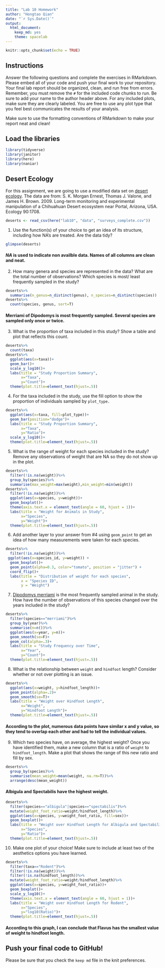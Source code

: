 ```yaml
---
title: "Lab 10 Homework"
author: "Hongtao Qian"
date: "`r Sys.Date()`"
output:
  html_document: 
    keep_md: yes
    theme: spacelab
---
```


```r
knitr::opts_chunk$set(echo = TRUE)
```

## Instructions
Answer the following questions and complete the exercises in RMarkdown. Please embed all of your code and push your final work to your repository. Your final lab report should be organized, clean, and run free from errors. Remember, you must remove the `#` for the included code chunks to run. Be sure to add your name to the author header above. For any included plots, make sure they are clearly labeled. You are free to use any plot type that you feel best communicates the results of your analysis.  

Make sure to use the formatting conventions of RMarkdown to make your report neat and clean!  

## Load the libraries
```r
library(tidyverse)
library(janitor)
library(here)
library(naniar)
``` 

## Desert Ecology
For this assignment, we are going to use a modified data set on [desert ecology](http://esapubs.org/archive/ecol/E090/118/). The data are from: S. K. Morgan Ernest, Thomas J. Valone, and James H. Brown. 2009. Long-term monitoring and experimental manipulation of a Chihuahuan Desert ecosystem near Portal, Arizona, USA. Ecology 90:1708.
```r
deserts <- read_csv(here("lab10", "data", "surveys_complete.csv"))
```

1. Use the function(s) of your choice to get an idea of its structure, including how NA's are treated. Are the data tidy?  
```r
glimpse(deserts)
```
#### *NA* is used to indicate non availble data. Names of all columns are clean and neat. 

2. How many genera and species are represented in the data? What are the total number of observations? Which species is most/ least frequently sampled in the study?
```r
deserts%>%
  summarise(n_genus=n_distinct(genus), n_species=n_distinct(species))
deserts%>%
  count(species, genus, sort=T)
```
#### Merriami of Dipodomys is most frequently sampled. Several species are sampled only once or twice. 

3. What is the proportion of taxa included in this study? Show a table and plot that reflects this count.
```r
deserts%>%
  count(taxa)
deserts%>%
  ggplot(aes(x=taxa))+
  geom_bar()+
  scale_y_log10()+
  labs(title = "Study Proportion Summary", 
       x="Taxa", 
       y="Count")+
  theme(plot.title=element_text(hjust=.5))
```

4. For the taxa included in the study, use the fill option to show the proportion of individuals sampled by `plot_type.`
```r
deserts%>%
  ggplot(aes(x=taxa, fill=plot_type))+
  geom_bar(position="dodge")+
  labs(title = "Study Proportion Summary", 
       x="Taxa", 
       y="Ratio")+
  scale_y_log10()+
  theme(plot.title=element_text(hjust=.5))
```


5. What is the range of weight for each species included in the study? Remove any observations of weight that are NA so they do not show up in the plot.
```r
deserts%>%
  filter(!is.na(weight))%>%
  group_by(species)%>%
  summarise(max_weight=max(weight),min_weight=min(weight))
deserts%>%
  filter(!is.na(weight))%>%
  ggplot(aes(x=species, y=weight))+
  geom_boxplot()+
  theme(axis.text.x = element_text(angle = 60, hjust = 1))+
  labs(title = "Weight for Animals in Study", 
       x="Species", 
       y="Weight")+
  theme(plot.title=element_text(hjust=.5))
```


6. Add another layer to your answer from #4 using `geom_point` to get an idea of how many measurements were taken for each species.
```r
deserts%>%
  filter(!is.na(weight))%>%
 ggplot(aes(x=species_id, y=weight)) +
  geom_boxplot()+
  geom_point(alpha=0.3, color="tomato", position = "jitter") +
  coord_flip()+
  labs(title = "Distribution of weight for each species",
       x = "Species ID",
       y = "Weight")

```


7. [Dipodomys merriami](https://en.wikipedia.org/wiki/Merriam's_kangaroo_rat) is the most frequently sampled animal in the study. How have the number of observations of this species changed over the years included in the study?
```r
deserts%>%
  filter(species=="merriami")%>%
  group_by(year)%>%
  summarise(n=n())%>%
  ggplot(aes(x=year, y=n))+
  geom_smooth(se=F)+
  geom_col(alpha=.3)+
  labs(title = "Study Frequency over Time", 
       x="Year", 
       y="Count")+
  theme(plot.title=element_text(hjust=.5))
```


8. What is the relationship between `weight` and `hindfoot` length? Consider whether or not over plotting is an issue.
```r
deserts%>%
  ggplot(aes(x=weight, y=hindfoot_length))+
  geom_point(alpha=.2)+
  geom_smooth(se=T)+
  labs(title = "Weight over Hindfoot Length", 
       x="Weight", 
       y="Hindfoot Length")+
  theme(plot.title=element_text(hjust=.5))
```
#### According to the plot, numerous data points have similar x and y value, so they tend to overlap each other and had to tell the individual values. 

9. Which two species have, on average, the highest weight? Once you have identified them, make a new column that is a ratio of `weight` to `hindfoot_length`. Make a plot that shows the range of this new ratio and fill by sex.
```r
deserts%>%
  group_by(species)%>%
  summarise(mean_weight=mean(weight, na.rm=T))%>%
  arrange(desc(mean_weight))
```
#### Albigula and Spectabilis have the highest weight. 
```r
deserts%>%
  filter(species=="albigula"|species=="spectabilis")%>%
  mutate(weight_foot_ratio=weight/hindfoot_length)%>%
  ggplot(aes(x=species, y=weight_foot_ratio, fill=sex))+
  geom_boxplot()+
  labs(title = "Weight over Hindfoot Length for Albigula and Spectabilis", 
       x="Species", 
       y="Ratio")+
  theme(plot.title=element_text(hjust=.5))
```


10. Make one plot of your choice! Make sure to include at least two of the aesthetics options you have learned.
```r
deserts%>%
  filter(taxa=="Rodent")%>%
  filter(!is.na(weight))%>%
  filter(!is.na(hindfoot_length))%>%
  mutate(weight_foot_ratio=weight/hindfoot_length)%>%
  ggplot(aes(x=species, y=weight_foot_ratio))+
  geom_boxplot()+
  scale_y_log10()+
  theme(axis.text.x = element_text(angle = 60, hjust = 1))+
  labs(title = "Weight over Hindfoot Length for Rodent", 
       x="Species", 
       y="log10(Ratio)")+
  theme(plot.title=element_text(hjust=.5))
```
#### According to this graph, I can conclude that Flavus has the smallest value of weight to hindfoot length. 

## Push your final code to GitHub!
Please be sure that you check the `keep md` file in the knit preferences. 